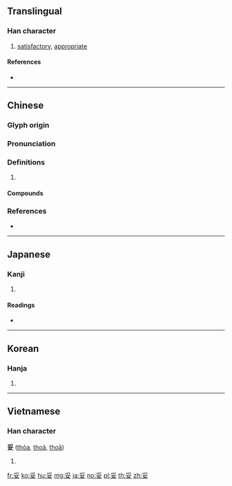==Translingual==

===Han character===
{{Han char|rn=38|rad=女|as=04|sn=7|four=20404|canj=BV|ids=⿱爫女}}

# [[satisfactory]], [[appropriate]]

====References====
* {{Han ref|kx=0257.060|dkj=06107|dj=0521.180|hdz=21032.020|uh=59A5|ud=22949|bh=A7B4|bd=42932}}

----

==Chinese==
{{zh-forms}}

===Glyph origin===
{{Han etym}}

===Pronunciation===
{{zh-pron
|m=tuǒ
|c=to2,to5
|mn=thò
|mc=y
|oc=y
|cat=
}}

===Definitions===
{{zh-hanzi}}

# {{rfdef|zh}}

====Compounds====
{{zh-der|不妥|停妥|備妥|千妥萬妥|千妥萬當|妥切|妥協|妥員|妥善|妥妥貼貼|妥實|妥帖|妥洽|妥當|妥當人|妥貼|妥靠|威妥瑪式|安妥|平妥|挺妥|搞妥|擬妥|未妥|欠妥|穩妥|談妥|辦妥}}

===References===
* {{R:yue:Hanzi}}

----

==Japanese==

===Kanji===
{{ja-kanji|grade=c|rs=女04}}

# {{defn|lang=ja|sort=女04}}

====Readings====
* {{ja-readings|goon=[[た]] (ta)|kanon=[[た]] (ta)|kanyoon=[[だ]] (da)|kun=[[おだやか]] (odayaka)}}

----

==Korean==

===Hanja===
{{ko-hanja|hangeul=타|rv=ta|mr=t'a}}

# {{defn|lang=ko|sort=女04}}

----

==Vietnamese==

===Han character===
'''妥''' ([[thỏa]], [[thoả]], [[thoã]])

# {{defn|lang=vi}}

[[fr:妥]]
[[ko:妥]]
[[hu:妥]]
[[mg:妥]]
[[ja:妥]]
[[no:妥]]
[[pl:妥]]
[[th:妥]]
[[zh:妥]]